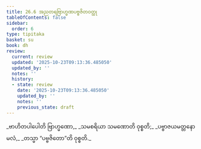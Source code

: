 ```yaml
---
title: 26.6 အညတရဗြာဟ္မဏပဗ္ဗဇိတဝတ္ထု
tableOfContents: false
sidebar:
  order: 6
type: tipitaka
basket: su
book: dh
review:
  current: review
  updated: '2025-10-23T09:13:36.485050'
  updated_by: ''
  notes: ''
  history:
  - state: review
    date: '2025-10-23T09:13:36.485050'
    updated_by: ''
    notes: ''
    previous_state: draft
---
```



<ReviewStatus review={frontmatter.review} showDetails={true} />

<HypothesisAnnotation frontmatter={frontmatter} />

<DynamicBreadcrumb />

<Division number="388" book="dh" e="ch" v="18" p="69">

<Paragraph number="416" type="verses" book="dh">
_ဗာဟိတပါပေါတိ ဗြာဟ္မဏော,_  
_သမစရိယာ သမဏောတိ ဝုစ္စတိ;_  
_ပဗ္ဗာဇယမတ္တနော မလံ,_  
_တသ္မာ “ပဗ္ဗဇိတော”တိ ဝုစ္စတိ._
</Paragraph>
</Division>